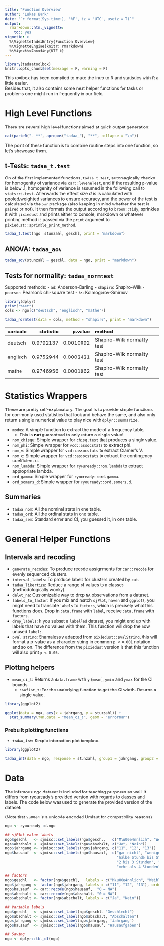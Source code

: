 ```yaml
---
title: "Function Overview"
author: "Lukas Burk"
date: "`r format(Sys.time(), '%F', tz = 'UTC', usetz = T)`"
output: 
  rmarkdown::html_vignette:
    toc: yes
vignette: >
  %\VignetteIndexEntry{Function Overview}
  %\VignetteEngine{knitr::rmarkdown}
  %\VignetteEncoding{UTF-8}
---
```


```r
library(tadaatoolbox)
knitr::opts_chunk$set(message = F, warning = F)
```

This toolbox has been compiled to make the intro to R and statistics with R a little easier.  
Besides that, it also contains some neat helper functions for tasks or problems one might run in frequently in our field.

# High Level Functions

There are several high level functions aimed at quick output generation:

```r
cat(paste0("- **", apropos("tadaa_"), "**", collapse = "\n"))
```

The point of these function is to combine routine steps into one function, so let's showcase them.

## t-Tests: `tadaa_t.test`

On of the first implemented functions, `tadaa_t.test`, automagically checks for homogenity of variance via `car::leveneTest`, and if the resulting p-value is below .1, homogenity of variance is assumed in the following call to `stats::t.test`. Afterwards the effect size $d$ is is calculated with pooled/weighted variances to ensure accuracy, and the power of the test is calculated via the `pwr` package (also keeping in mind whether the test is `paired` or not). It then formats the output according to `broom::tidy`, sprinkles it with `pixiedust` and prints either to console, markdown or whatever printing method is passed via the `print` argument to `pixiedust::sprinkle_print_method`.

```r
tadaa_t.test(ngo, stunzahl, geschl, print = "markdown")
```

## ANOVA: `tadaa_aov`

```r
tadaa_aov(stunzahl ~ geschl, data = ngo, print = "markdown")
```

## Tests for normality: `tadaa_normtest`

Supported methods:
    - `ad`: Anderson-Darling
    - `shapiro`: Shapiro-Wilk
    - `pearson`: Pearson's chi-square test
    - `ks`: Kolmogorov-Smirnov
    
```r
library(dplyr)
print("test")
cols <- ngo[c("deutsch", "englisch", "mathe")]

tadaa_normtest(data = cols, method = "shapiro", print = "markdown")
```

|variable | statistic|   p.value|method                      |
|:--------|---------:|---------:|:---------------------------|
|deutsch  | 0.9792137| 0.0010092|Shapiro-Wilk normality test |
|englisch | 0.9752944| 0.0002421|Shapiro-Wilk normality test |
|mathe    | 0.9746956| 0.0001962|Shapiro-Wilk normality test |

# Statistics Wrappers

These are pretty self-explanatory. The goal is to provide simple functions for commonly used statistics that look and behave the same, and also only return a single numerical value to play nice with `dplyr::summarize`.

* `modus`: A simple function to extract the mode of a frequency table.
    - This is **not** guaranteed to only return a single value!
* `nom_chisqu`: Simple wrapper for `chisq.test` that produces a single value.
* `nom_phi`: Simple wrapper for `vcd::assocstats` to extract phi.
* `nom_v`: Simple wrapper for `vcd::assocstats` to extract Cramer's V.
* `nom_c`: Simple wrapper for `vcd::assocstats` to extract the contingency coefficient c.
* `nom_lambda`: Simple wrapper for `ryouready::nom.lambda` to extract appropriate lambda.
* `ord_gamma`: Simple wrapper for `ryouready::ord.gamma`.
* `ord_somers_d`: Simple wrapper for `ryouready::ord.somers.d`.

## Summaries

* `tadaa_nom`: All the nominal stats in one table.
* `tadaa_ord`: All the ordinal stats in one table.
* `tadaa_sem`: Standard error and CI, you guessed it, in one table.

# General Helper Functions

## Intervals and recoding

* `generate_recodes`: To produce recode assignments for `car::recode` for evenly sequenced clusters.
* `interval_labels`: To produce labels for clusters created by `cut`.
* `tadaa_likertize`: Reduce a range of values to `n` classes (methodologically wonky).
* `delet_na`: Customizable way to drop `NA` observations from a dataset.
* `labels_to_factor`: If you mix and match `sjPlot`, `haven` and `ggplot2`, you might need to translate `labels` to `factors`, which is precisely what this functions does. Drop in `data.frame` with `label`, receive `data.frame` with `factors`.
* `drop_labels`: If you subset a `labelled` dataset, you might end up with labels that have no values with them. This function will drop the now unused `labels`.
* `pval_string`: Shamalessly adapted from `pixiedust::pvalString`, this will format a p-value as a character string in common `p < 0.001` notation and so on. The difference from the `pixiedust` version is that this function will also print `p < 0.05`.

## Plotting helpers

* `mean_ci_t`: Returns a `data.frame` with `y` (`mean`), `ymin` and `ymax` for the CI bounds.
    * `confint_t`: For the underlying function to get the CI width. Returns a single value.

```r
library(ggplot2)

ggplot(data = ngo, aes(x = jahrgang, y = stunzahl)) +
  stat_summary(fun.data = "mean_ci_t", geom = "errorbar")
```

### Prebuilt plotting functions

* `tadaa_int`: Simple interaction plot template.

```r
library(ggplot2)

tadaa_int(data = ngo, response = stunzahl, group1 = jahrgang, group2 = geschl, grid = T, brewer_palette = "Set1")
```

# Data

The infamous *ngo* dataset is included for teaching purposes as well. It differs from [ryouready](https://github.com/markheckmann/ryouready)'s provided version with regards to classes and labels. The code below was used to generate the provided version of the dataset:

(Note that `\u00e4` is a unicode encoded Umlaut for compatibility reasons)

```r
ngo <- ryouready::d.ngo

## sjPlot value labels
ngo$geschl   <- sjmisc::set_labels(ngo$geschl,   c("M\u00e4nnlich", "Weiblich"))
ngo$abschalt <- sjmisc::set_labels(ngo$abschalt, c("Ja", "Nein"))
ngo$jahrgang <- sjmisc::set_labels(ngo$jahrgang, c("11", "12", "13"))
ngo$hausauf  <- sjmisc::set_labels(ngo$hausauf,  c("gar nicht", "weniger als halbe Stunde",
                                                   "halbe Stunde bis Stunde", "1 bis 2 Stunden",
                                                   "2 bis 3 Stunden", "3 bis 4 Stunden",
                                                   "mehr als 4 Stunden"))

## factors
ngo$geschl   <- factor(ngo$geschl,   labels = c("M\u00e4nnlich", "Weiblich"))
ngo$jahrgang <- factor(ngo$jahrgang, labels = c("11", "12", "13"), ordered = TRUE)
ngo$hausauf  <- car::recode(ngo$hausauf,  "0 = NA")
ngo$abschalt <- car::recode(ngo$abschalt, "0 = NA")
ngo$abschalt <- factor(ngo$abschalt, labels = c("Ja", "Nein"))

## Variable labels
ngo$geschl   <- sjmisc::set_label(ngo$geschl, "Geschlecht")
ngo$abschalt <- sjmisc::set_label(ngo$abschalt, "Abschalten")
ngo$jahrgang <- sjmisc::set_label(ngo$jahrgang, "Jahrgang")
ngo$hausauf  <- sjmisc::set_label(ngo$hausauf, "Hausaufgaben")

## Saving
ngo <- dplyr::tbl_df(ngo)
```

